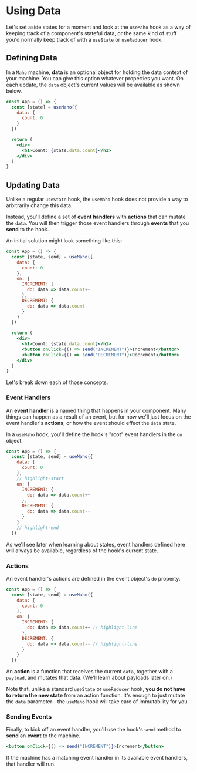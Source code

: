 # Using Data

Let's set aside states for a moment and look at the `useMaho` hook as a way of keeping track of a component's stateful data, or the same kind of stuff you'd normally keep track of with a `useState` or `useReducer` hook.

## Defining Data

In a `Maho` machine, **data** is an optional object for holding the data context of your machine. You can give this option whatever properties you want. On each update, the `data` object's current values will be available as shown below.

```jsx
const App = () => {
  const [state] = useMaho({
    data: {
      count: 0
    }
  })

  return (
    <div>
      <h1>Count: {state.data.count}</h1>
    </div>
  )
}
```

## Updating Data

Unlike a regular `useState` hook, the `useMaho` hook does not provide a way to arbitrarily change this data.

Instead, you'll define a set of **event handlers** with **actions** that can mutate the `data`. You will then trigger those event handlers through **events** that you **send** to the hook.

An initial solution might look something like this:

```jsx
const App = () => {
  const [state, send] = useMaho({
    data: {
      count: 0
    },
    on: {
      INCREMENT: {
        do: data => data.count++
      },
      DECREMENT: {
        do: data => data.count--
      }
    }
  })

  return (
    <div>
      <h1>Count: {state.data.count}</h1>
      <button onClick={() => send("INCREMENT")}>Increment</button>
      <button onClick={() => send("DECREMENT")}>Decrement</button>
    </div>
  )
}
```

Let's break down each of those concepts.

### Event Handlers

An **event handler** is a named thing that happens in your component. Many things can happen as a result of an event, but for now we'll just focus on the event handler's **actions**, or how the event should effect the `data` state.

In a `useMaho` hook, you'll define the hook's "root" event handlers in the `on` object.

```jsx
const App = () => {
  const [state, send] = useMaho({
    data: {
      count: 0
    },
    // highlight-start
    on: {
      INCREMENT: {
        do: data => data.count++
      },
      DECREMENT: {
        do: data => data.count--
      }
    }
    // highlight-end
  })
```

As we'll see later when learning about states, event handlers defined here will always be available, regardless of the hook's current state.

### Actions

An event handler's actions are defined in the event object's `do` property.

```jsx
const App = () => {
  const [state, send] = useMaho({
    data: {
      count: 0
    },
    on: {
      INCREMENT: {
        do: data => data.count++ // highlight-line
      },
      DECREMENT: {
        do: data => data.count-- // highlight-line
      }
    }
  })
```

An **action** is a function that receives the current `data`, together with a `payload`, and mutates that data. (We'll learn about payloads later on.)

Note that, unlike a standard `useState` or `useReducer` hook, **you do not have to return the new state** from an action function. It's enough to just mutate the `data` parameter—the `useMaho` hook will take care of immutability for you.

### Sending Events

Finally, to kick off an event handler, you'll use the hook's `send` method to **send** an **event** to the machine.

```jsx
<button onClick={() => send("INCREMENT")}>Increment</button>
```

If the machine has a matching event handler in its available event handlers, that handler will run.
